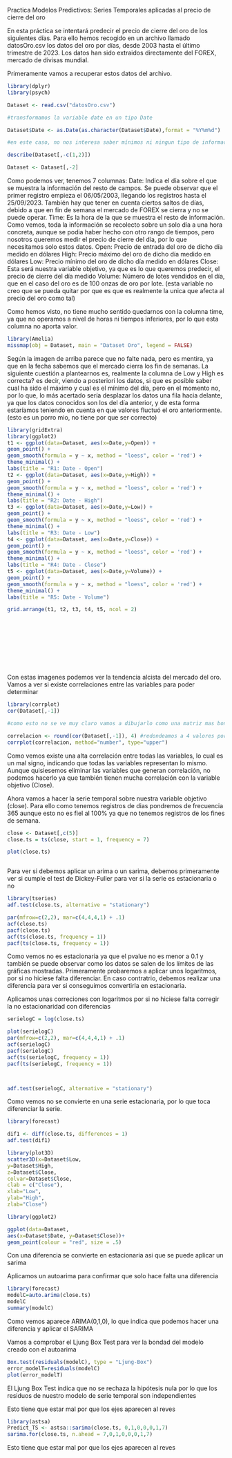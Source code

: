 



Practica Modelos Predictivos: Series Temporales aplicadas al precio de cierre del oro

En esta práctica se intentará predecir el precio de cierre del oro de los siguientes días. Para ello hemos recogido en un archivo llamado datosOro.csv los datos del oro por días, desde 2003 hasta el último trimestre de 2023. Los datos han sido extraidos directamente del FOREX, mercado de divisas mundial.

Primeramente vamos a recuperar estos datos del archivo.




```r
library(dplyr)
library(psych)

Dataset <- read.csv("datosOro.csv")

#transformamos la variable date en un tipo Date

Dataset$Date <- as.Date(as.character(Dataset$Date),format = "%Y%m%d")

#en este caso, no nos interesa saber mínimos ni ningun tipo de información estadistica sobre Time ni Date

describe(Dataset[,-c(1,2)])

Dataset <- Dataset[,-2]


```



Como podemos ver, tenemos 7 columnas: Date: Indica el día sobre el que se muestra la información del resto de campos. Se puede observar que el primer registro empieza el 06/05/2003, llegando los registros hasta el 25/09/2023. También hay que tener en cuenta ciertos saltos de días, debido a que en fin de semana el mercado de FOREX se cierra y no se puede operar. Time: Es la hora de la que se muestra el resto de información. Como vemos, toda la información se recolecto sobre un solo día a una hora concreta, aunque se podia haber hecho con otro rango de tiempos, pero nosotros queremos medir el precio de cierre del día, por lo que necesitamos solo estos datos. Open: Precio de entrada del oro de dicho día medido en dólares High: Precio máximo del oro de dicho día medido en dólares Low: Precio mínimo del oro de dicho día medido en dólares Close: Esta será nuestra variable objetivo, ya que es lo que queremos predecir, el precio de cierre del día medido Volume: Número de lotes vendidos en el día, que en el caso del oro es de 100 onzas de oro por lote. (esta variable no creo que se pueda quitar por que es que es realmente la unica que afecta al precio del oro como tal)

Como hemos visto, no tiene mucho sentido quedarnos con la columna time, ya que no operamos a nivel de horas ni tiempos inferiores, por lo que esta columna no aporta valor.




```r

library(Amelia)
missmap(obj = Dataset, main = "Dataset Oro", legend = FALSE)


```
Según la imagen de arriba parece que no falte nada, pero es mentira, ya que en la fecha sabemos que el mercado cierra los fin de semanas.
La siguiente cuestión a plantearnos es, realmente la columna de Low y High es correcta? es decir, viendo a posteriori los datos, si que es posible saber cual ha sido el máximo y cual es el mínimo del día, pero en el momento no, por lo que, lo más acertado sería desplazar los datos una fila hacia delante, ya que los datos conocidos son los del día anterior, y de esta forma estaríamos teniendo en cuenta en que valores fluctuó el oro anteriormente. (esto es un porro mio, no tiene por que ser correcto)



```r


library(gridExtra)
library(ggplot2)
t1 <- ggplot(data=Dataset, aes(x=Date,y=Open)) +
geom_point() +
geom_smooth(formula = y ~ x, method = "loess", color = 'red') +
theme_minimal() +
labs(title = "R1: Date - Open")
t2 <- ggplot(data=Dataset, aes(x=Date,y=High)) +
geom_point() +
geom_smooth(formula = y ~ x, method = "loess", color = 'red') +
theme_minimal() +
labs(title = "R2: Date - High")
t3 <- ggplot(data=Dataset, aes(x=Date,y=Low)) +
geom_point() +
geom_smooth(formula = y ~ x, method = "loess", color = 'red') +
theme_minimal() +
labs(title = "R3: Date - Low")
t4 <- ggplot(data=Dataset, aes(x=Date,y=Close)) +
geom_point() +
geom_smooth(formula = y ~ x, method = "loess", color = 'red') +
theme_minimal() +
labs(title = "R4: Date - Close")
t5 <- ggplot(data=Dataset, aes(x=Date,y=Volume)) +
geom_point() +
geom_smooth(formula = y ~ x, method = "loess", color = 'red') +
theme_minimal() +
labs(title = "R5: Date - Volume")

grid.arrange(t1, t2, t3, t4, t5, ncol = 2)











```
Con estas imagenes podemos ver la tendencia alcista del mercado del oro. Vamos a ver si existe correlaciones entre las variables para poder determinar 



```r
library(corrplot)
cor(Dataset[,-1])

#como esto no se ve muy claro vamos a dibujarlo como una matriz mas bonita

correlacion <- round(cor(Dataset[,-1]), 4) #redondeamos a 4 valores por que vemos que muchos son 0.999
corrplot(correlacion, method="number", type="upper")

```
Como vemos existe una alta correlación entre todas las variables, lo cual es un mal signo, indicando que todas las variables representan lo mismo. Aunque quisiesemos eliminar las variables que generan correlación, no podemos hacerlo ya que también tienen mucha correlación con la variable objetivo (Close).

Ahora vamos a hacer la serie temporal sobre nuestra variable objetivo (close). Para ello como tenemos registros de dias pondremos de frecuencia 365 aunque esto no es fiel al 100% ya que no tenemos registros de los fines de semana.

```r



close <- Dataset[,c(5)]
close.ts = ts(close, start = 1, frequency = 7)

plot(close.ts)



```

Para ver si debemos aplicar un arima o un sarima, debemos primeramente ver si cumple el test de Dickey-Fuller para ver si la serie es estacionaria o no



```r
library(tseries)
adf.test(close.ts, alternative = "stationary")

par(mfrow=c(2,2), mar=c(4,4,4,1) + .1)
acf(close.ts)
pacf(close.ts)
acf(ts(close.ts, frequency = 1))
pacf(ts(close.ts, frequency = 1))


```



Como vemos no es estacionaria ya que el pvalue no es menor a 0.1 y también se puede observar como los datos se salen de los límites de las gráficas mostradas. Primeramente probaremos a aplicar unos logaritmos, por si no hiciese falta diferenciar. En caso contratrio, debemos realizar una diferencia para ver si conseguimos convertirla en estacionaria.



Aplicamos unas correciones con logaritmos por si no hiciese falta corregir la no estacionaridad con diferencias

```r

serielogC = log(close.ts)

plot(serielogC)
par(mfrow=c(2,2), mar=c(4,4,4,1) + .1)
acf(serielogC)
pacf(serielogC)
acf(ts(serielogC, frequency = 1))
pacf(ts(serielogC, frequency = 1))



adf.test(serielogC, alternative = "stationary")


```


Como vemos no se convierte en una serie estacionaria, por lo que toca diferenciar la serie.



```r
library(forecast)

dif1 <- diff(close.ts, differences = 1)
adf.test(dif1)
```





```r
library(plot3D)
scatter3D(x=Dataset$Low,
y=Dataset$High,
z=Dataset$Close,
colvar=Dataset$Close,
clab = c("Close"),
xlab="Low",
ylab="High",
zlab="Close")
```


```r
library(ggplot2)

ggplot(data=Dataset,
aes(x=Dataset$Date, y=Dataset$Close))+
geom_point(colour = "red", size = .5)
```




Con una diferencia se convierte en estacionaria asi que se puede aplicar un sarima

Aplicamos un autoarima para confirmar que solo hace falta una diferencia

```r
library(forecast)
modelC=auto.arima(close.ts)
modelC
summary(modelC)

```
Como vemos aparece ARIMA(0,1,0), lo que indica que podemos hacer una diferencia y aplicar el SARIMA




Vamos a comprobar el Ljung Box Test para ver la bondad del modelo creado con el autoarima

```r

Box.test(residuals(modelC), type = "Ljung-Box")
error_modelT=residuals(modelC)
plot(error_modelT)
```
El Ljung Box Test indica que no se rechaza la hipótesis nula por lo que los residuos de nuestro modelo de serie temporal son independientes




Esto tiene que estar mal por que los ejes aparecen al reves
```r
library(astsa)
Predict_TS <- astsa::sarima(close.ts, 0,1,0,0,0,1,7)
sarima.for(close.ts, n.ahead = 7,0,1,0,0,0,1,7)


```

Esto tiene que estar mal por que los ejes aparecen al reves



